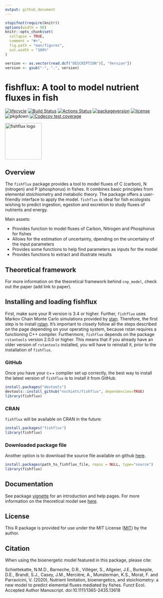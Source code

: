 ```yaml
---
output: github_document
---
```


<!-- README.md is generated from README.Rmd. Please edit that file -->

```r
stopifnot(require(knitr))
options(width = 90)
knitr::opts_chunk$set(
  collapse = TRUE,
  comment = "#>",
  fig.path = "man/figures",
  out.width = "100%"
)
```

```r
version <- as.vector(read.dcf("DESCRIPTION")[, "Version"])
version <- gsub("-", ".", version)
```

fishflux: A tool to model nutrient fluxes in fish
=================================================

[![lifecycle](https://img.shields.io/badge/lifecycle-stable-green.svg)](https://www.tidyverse.org/lifecycle/#stable)
[![Build Status](http://badges.herokuapp.com/travis/nschiett/fishflux?branch=master&label=build&style=plastic&logo=travisci)](https://travis-ci.org/nschiett/fishflux)
[![Actions Status](https://github.com/nschiett/fishflux/workflows/R-CMD-check/badge.svg)](https://github.com/nschiett/fishflux/actions)
[![packageversion](https://img.shields.io/badge/Package%20version-`r version`-orange.svg)](commits/master)
[![license](https://img.shields.io/badge/license-MIT + file LICENSE-lightgrey.svg)](https://choosealicense.com/)
![pkgdown](https://github.com/nschiett/fishflux/workflows/pkgdown/badge.svg)
[![Codecov test
coverage](https://codecov.io/gh/nschiett/fishflux/branch/master/graph/badge.svg)](https://codecov.io/gh/nschiett/fishflux?branch=maste)

<img src="man/figures/fishflux.png" width = 120 alt="fishflux logo"/>

Overview
--------

The `fishflux` package provides a tool to model fluxes of C (carbon), N (nitrogen) and P (phosphorus) in fishes. It combines basic principles from elemental stoichiometry and metabolic theory. The package offers a user-friendly interface to apply the model. `fishflux` is ideal for fish ecologists wishing to predict ingestion, egestion and excretion to study fluxes of nutrients and energy. 

Main assets:
  
- Provides function to model fluxes of Carbon, Nitrogen and Phosphorus for fishes
- Allows for the estimation of uncertainty, dpending on the uncertainy of the input parameters
- Provides some functions to help find parameters as inputs for the model
- Provides functions to extract and illustrate results



Theoretical framework
---------------------

For more information on the theoretical framework behind `cnp_model`,
check out the paper (add link to paper).

Installing and loading fishflux
-------------------------------
First, make sure your R version is 3.4 or higher. Further, `fishflux` uses Markov Chain Monte Carlo simulations provided by
[stan](https://github.com/stan-dev/rstan/wiki/RStan-Getting-Started).
Therefore, the first step is to install
[rstan](https://github.com/stan-dev/rstan/wiki/RStan-Getting-Started). It's important to closely follow all the steps described on the page depending on your operating system, because rstan requires a functioning C++ compiler. Furthermore, `fishflux` depends on the package `rstantools` version 2.0.0 or higher. This means that if you already have an older version of `rstantools` installed, you will have to reinstall it, prior to the installation of `fishflux`.

### GitHub

Once you have your c++ compiler set up correctly, the best way to install the latest version of `fishflux` is to install it from GitHub.

``` r
install.packages("devtools")
devtools::install_github("nschiett/fishflux", dependencies=TRUE)
library(fishflux)
```

### CRAN

`fishflux` will be available on CRAN in the future:

``` r
install.packages("fishflux")
library(fishflux)
```

### Downloaded package file

Another option is to download the source file available on github
[here](https://github.com/nschiett/fishflux).

``` r
install.packages(path_to_fishflux_file, repos = NULL, type="source")
library(fishflux)
```

Documentation
-------------

See package [vignette](https://nschiett.github.io/fishflux/articles/intro_to_fishflux.html) for an introduction and help pages. For more information on the theoretical model see [here](https://doi.org/10.1111/1365-2435.13618).

License
--------

This R package is provided for use under the MIT License ([MIT](http://opensource.org/licenses/MIT)) by the author.


Citation
--------

When using the bioenergetic model featured in this package, please cite:

Schiettekatte, N.M.D., Barneche, D.R., Villéger, S., Allgeier, J.E., Burkepile, D.E., Brandl, S.J., Casey, J.M., Mercière, A., Munsterman, K.S., Morat, F. and Parravicini, V. (2020), Nutrient limitation, bioenergetics, and stoichiometry: a new model to predict elemental fluxes mediated by fishes. Funct Ecol. Accepted Author Manuscript. doi:10.1111/1365-2435.13618
